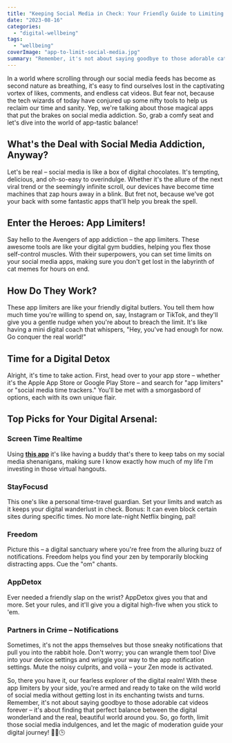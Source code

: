 ```yaml
---
title: "Keeping Social Media in Check: Your Friendly Guide to Limiting App Addiction"
date: "2023-08-16"
categories: 
  - "digital-wellbeing"
tags: 
  - "wellbeing"
coverImage: "app-to-limit-social-media.jpg"
summary: "Remember, it's not about saying goodbye to those adorable cat videos forever – it's about finding that perfect balance between the digital wonderland and the real, beautiful world around you."
---
```


In a world where scrolling through our social media feeds has become as second nature as breathing, it's easy to find ourselves lost in the captivating vortex of likes, comments, and endless cat videos. But fear not, because the tech wizards of today have conjured up some nifty tools to help us reclaim our time and sanity. Yep, we're talking about those magical apps that put the brakes on social media addiction. So, grab a comfy seat and let's dive into the world of app-tastic balance!

## What's the Deal with Social Media Addiction, Anyway?
Let's be real – social media is like a box of digital chocolates. It's tempting, delicious, and oh-so-easy to overindulge. Whether it's the allure of the next viral trend or the seemingly infinite scroll, our devices have become time machines that zap hours away in a blink. But fret not, because we've got your back with some fantastic apps that'll help you break the spell.

## Enter the Heroes: App Limiters!
Say hello to the Avengers of app addiction – the app limiters. These awesome tools are like your digital gym buddies, helping you flex those self-control muscles. With their superpowers, you can set time limits on your social media apps, making sure you don't get lost in the labyrinth of cat memes for hours on end.

## How Do They Work?
These app limiters are like your friendly digital butlers. You tell them how much time you're willing to spend on, say, Instagram or TikTok, and they'll give you a gentle nudge when you're about to breach the limit. It's like having a mini digital coach that whispers, "Hey, you've had enough for now. Go conquer the real world!"

## Time for a Digital Detox
Alright, it's time to take action. First, head over to your app store – whether it's the Apple App Store or Google Play Store – and search for "app limiters" or "social media time trackers." You'll be met with a smorgasbord of options, each with its own unique flair.

## Top Picks for Your Digital Arsenal:

### Screen Time Realtime
Using [**this app**](https://apps.apple.com/app/apple-store/id6452629146?pt=118449936&ct=articles&mt=8) it's like having a buddy that's there to keep tabs on my social media shenanigans, making sure I know exactly how much of my life I'm investing in those virtual hangouts.

### StayFocusd
This one's like a personal time-travel guardian. Set your limits and watch as it keeps your digital wanderlust in check. Bonus: It can even block certain sites during specific times. No more late-night Netflix binging, pal!

### Freedom
Picture this – a digital sanctuary where you're free from the alluring buzz of notifications. Freedom helps you find your zen by temporarily blocking distracting apps. Cue the "om" chants.

### AppDetox
Ever needed a friendly slap on the wrist? AppDetox gives you that and more. Set your rules, and it'll give you a digital high-five when you stick to 'em.

### Partners in Crime – Notifications
Sometimes, it's not the apps themselves but those sneaky notifications that pull you into the rabbit hole. Don't worry; you can wrangle them too! Dive into your device settings and wriggle your way to the app notification settings. Mute the noisy culprits, and voilà – your Zen mode is activated.

So, there you have it, our fearless explorer of the digital realm! With these app limiters by your side, you're armed and ready to take on the wild world of social media without getting lost in its enchanting twists and turns. Remember, it's not about saying goodbye to those adorable cat videos forever – it's about finding that perfect balance between the digital wonderland and the real, beautiful world around you. So, go forth, limit those social media indulgences, and let the magic of moderation guide your digital journey! 🌟📱🕒